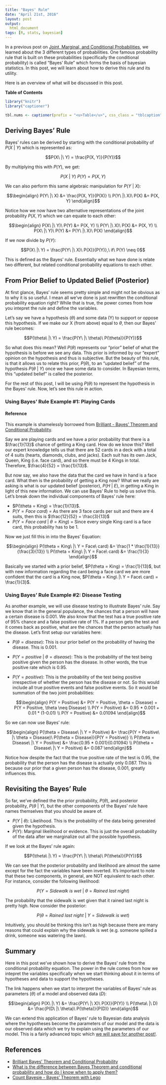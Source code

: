 ```yaml
---
title: "Bayes' Rule"
date: "April 21st, 2016"
layout: post
output:
  html_document
tags: [R, stats, bayesian]
---
```


In a previous post on [Joint, Marginal, and Conditional Probabilities]({% post_url 2016-03-20-basic-prob %}), we learned about the 3 different types of probabilities. One famous probability rule that is built on these probabilities (specifically the conditional probability) is called "Bayes' Rule" which forms the basis of bayesian statistics. In this post, we will learn about how to derive this rule and its utility.

Here is an overview of what will be discussed in this post.

**Table of Contents**

<ul data-toc="body" data-toc-headings="h2,h3"></ul>

```r
library("knitr")
library("captioner")

tbl.nums <- captioner(prefix = "<u>Table</u>", css_class = "tblcaption")
```

## Deriving Bayes' Rule

Bayes' rules can be derived by starting with the conditional probability of <span class="inlinecode">$P(X\ |\ Y)$</span> which is represented as:

<div>
$$P(X\ |\ Y) = \frac{P(X, Y)}{P(Y)}$$
</div>

By multiplying this with <span class="inlinecode">$P(Y)$</span>, we get:

<div>
$$P(X\ |\ Y)\ P(Y) = P(X, Y)$$
</div>

We can also perform this same algebraic manipulation for <span class="inlinecode">$P(Y\ |\ X)$</span>:

<div>
$$\begin{align}
P(Y\ |\ X) &= \frac{P(X, Y)}{P(X)} \\
P(Y\ |\ X)\ P(X) &= P(X, Y)
\end{align}$$
</div>

Notice how we now have two alternative representations of the joint probability <span class="inlinecode">$P(X, Y)$</span> which we can equate to each other:

<div>
$$\begin{align}
P(X\ |\ Y)\ P(Y) &= P(X, Y) \\
P(Y\ |\ X)\ P(X) &= P(X, Y) \\
P(X\ |\ Y)\ P(Y) &= P(Y\ |\ X)\ P(X) 
\end{align}$$
</div>

If we now divide by <span class="inlinecode">$P(Y)$</span>:

<div>
$$P(X\ |\ Y) = \frac{P(Y\ |\ X)\ P(X)}{P(Y)},\ if\ P(Y) \neq 0$$
</div>

This is defined as the Bayes' rule. Essentially what we have done is relate two different, but related conditional probability equations to each other. 

## From Prior Belief to Updated Belief (Posterior)

At first glance, Bayes' rule seems pretty simple and might not be obvious as to why it is so useful. I mean all we've done is just rewritten the conditional probability equation right? While that is true, the power comes from how you intepret the rule and define the variables. 

Let's say we have a hypothesis (<span class="inlinecode">$\theta$</span>) and some data (Y) to support or oppose this hypothesis. If we make our X (from above) equal to <span class="inlinecode">$\theta$</span>, then our Bayes' rule becomes:

<div>
$$P(\theta\ |\ Y) = \frac{P(Y\ |\ \theta)\ P(\theta)}{P(Y)}$$
</div>

So what does this mean? Well <span class="inlinecode">$P(\theta)$</span> represents our "prior" belief of what the hypothesis is before we see any data. This prior is informed by our "expert" opinion on the hypothesis and thus is subjective. But the beauty of this rule, is that it allows us to relate this prior, <span class="inlinecode">$P(\theta)$</span>, to an "updated belief" of the hypothesis <span class="inlinecode">$P(\theta\ |\ Y)$</span> once we have some data to consider. In Bayesian terms, this "updated belief" is called the posterior.

For the rest of this post, I will be using <span class="inlinecode">$P(\theta)$</span> to represent the hypothesis in the Bayes' rule. Now, let's see this rule in action.

### Using Bayes' Rule Example #1: Playing Cards

<div class="alert alert-dismissible alert-info">
<h4>Reference</h4>
This example is shamelessly borrowed from <a href="https://brilliant.org/wiki/bayes-theorem/">Brilliant - Bayes' Theorem and Conditional Probability</a>.
</div>

Say we are playing cards and we have a prior probability that there is a <span class="inlinecode">$\frac{1}{13}$</span> chance of getting a King card. How do we know this? Well our expert knowledge tells us that there are 52 cards in a deck with a total of 4 suits (hearts, diamonds, clubs, and jacks). Each suit has its own Jack, Queen, King (i.e. face card), and so there must be 4 Kings in total. Therefore, <span class="inlinecode">$\frac{4}{52} = \frac{1}{13}$</span>. 

But now say, we also have the data that the card we have in hand is a face card. What then is the probability of getting a King now? What we really are asking is what is our updated belief (posterior), <span class="inlinecode">$P(H\ |\ E)$</span>, in getting a King in light of this new information. We can use Bayes' Rule to help us solve this. Let's break down the individual components of Bayes' rule here:

* <span class="inlinecode">$P(\theta = King) = \frac{1}{13}$</span>.
* <span class="inlinecode">$P(Y = Face\ card)$</span> = As there are 3 face cards per suit and there are 4 suits, then this is <span class="inlinecode">$\frac{12}{52} = \frac{3}{13}$</span>
* <span class="inlinecode">$P(Y = Face\ card\ |\ \theta = King)$</span> = Since every single King card is a face card, this probability has to be 1.

Now we just fill this in into the Bayes' Equation:

<div>
$$\begin{align}
P(\theta = King\ |\ Y = Face\ card) &= \frac{1 * \frac{1}{13}}{\frac{3}{13}} \\
P(\theta = King\ |\ Y = Face\ card) &= \frac{1}{3}
\end{align}$$
</div>

Basically we started with a prior belief, <span class="inlinecode">$P(\theta = King) = \frac{1}{13}$</span>, but with new information regarding the card being a face card we are more confident that the card is a King now, <span class="inlinecode">$P(\theta = King\ |\ Y = Face\ card) = \frac{1}{3}$</span>.

### Using Bayes' Rule Example #2: Disease Testing

As another example, we will use disease testing to illustrate Bayes' rule. Say we know that in the general populance, the chances that a person will have a certain disease is 0.001. We also know that the test has a true positive rate of 95% chance and a false positive rate of 1%. If a person gets the test and it comes back as positive, what are the chances that the person actually has the disease. Let's first setup our variables here:

* <span class="inlinecode">$P(\theta = disease)$</span>: This is our prior belief on the probability of having the disease. This is 0.001.
* <span class="inlinecode">$P(Y = positive\ |\ \theta = disease)$</span>: This is the probability of the test being positive given the person has the disease. In other words, the true positive rate which is 0.95.
* <span class="inlinecode">$P(Y = positive)$</span>: This is the probability of the test being positive irrespective of whether the person has the disease or not. So this would include all true positive events and false positive events. So it would be summation of the two joint probabilities: 

    <div>
    $$\begin{align}
    P(Y = Positive) &= P(Y = Positive, \theta = Disease) + P(Y = Positive, \theta \neq Disease) \\
    P(Y = Positive) &= 0.95 * 0.001 + 0.01 * (1-0.01) \\
    P(Y = Positive) &= 0.01094
    \end{align}$$
    </div>

So we can now use Bayes' rule:

<div>
$$\begin{align}
P(\theta = Disease\ |\ Y = Positive) &= \frac{P(Y = Positive\ |\ \theta = Disease)\ P(\theta = Disease)}{P(Y = Positive)} \\
P(\theta = Disease\ |\ Y = Positive) &= \frac{0.95 * 0.001}{0.01094} \\
P(\theta = Disease\ |\ Y = Positive) &= 0.087
\end{align}$$
</div>

Notice how despite the fact that the true positive rate of the test is 0.95, the probability that the person has the disease is actually only 0.087. This is because our prior that a given person has the disease, 0.001, greatly influences this.

## Revisiting the Bayes' Rule

So far, we've defined the the prior probability, <span class="inlinecode">$P(\theta)$</span>, and posterior probability, <span class="inlinecode">$P(\theta\ |\ Y)$</span>, but the other components of the Bayes' rule have names themselves that you should be aware of. 

* <span class="inlinecode">$P(Y\ |\ \theta)$</span>: Likelihood. This is the probability of the data being generated given the hypothesis.
* <span class="inlinecode">$P(Y)$</span>: Marginal likelihood or evidence. This is just the overall probability of the data after we marginalize out all the possible hypothesis.

If we look at the Bayes' rule again:

<div>
$$P(\theta\ |\ Y) = \frac{P(Y\ |\ \theta)\ P(\theta)}{P(Y)}$$
</div>

We can see that the posterior probability and likelihood are almost the same except for the fact the variables have been inverted. It's important to note that these two components, in general, are NOT equivalent to each other. For instance, consider the following likelihood:

<div>
$$P(Y = Sidewalk\ is\ wet\ |\ \theta = Rained\ last\ night)$$
</div>

The probability that the sidewalk is wet given that it rained last night is pretty high. Now consider the posterior:

<div>
$$P(\theta = Rained\ last\ night\ |\ Y = Sidewalk\ is\ wet)$$
</div>

Intuitively, you should be thinking this isn't as high because there are many reasons that could explain why the sidewalk is wet (e.g. someone spilled a drink, someone was watering the lawn).

## Summary

Here in this post we've shown how to derive the Bayes' rule from the conditional probability equation. The power in the rule comes from how we intepret the variables specifically when we start thinking about it in terms of hypotheses and data to support the hypotheses. 

The link happens when we start to interpret the variables of Bayes' rule as parameters (<span class="inlinecode">$\theta$</span>) of a model and observed data (<span class="inlinecode">$D$</span>):

<div>
$$\begin{align}
P(X\ |\ Y) &= \frac{P(Y\ |\ X)\ P(X)}{P(Y)} \\
P(\theta\ |\ D) &= \frac{P(D\ |\ \theta)\ P(\theta)}{P(D)}
\end{align}$$
</div>


We can extend this application of Bayes' rule to Bayesian data analysis where the hypotheses become the parameters of our model and the data is our observed data which we try to explain using the parameters of our model. This is a fairly advanced topic which [we will save for another post!]({% post_url 2017-03-08-how-to-bayesian-infer-101 %}).

## References

* [Brilliant Bayes' Theorem and Conditional Probability](https://brilliant.org/wiki/bayes-theorem/)
* [What is the difference between Bayes Theorem and conditional probability and how do I know when to apply them?](https://www.quora.com/What-is-the-difference-between-Bayes-Theorem-and-conditional-probability-and-how-do-I-know-when-to-apply-them)
* [Count Bayesie - Bayes' Theorem with Lego](https://www.countbayesie.com/blog/2015/2/18/bayes-theorem-with-lego)
